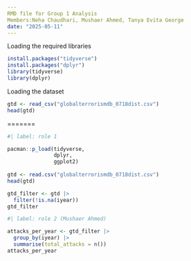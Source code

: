 ```yaml
---
RMD file for Group 1 Analysis
Members:Neha Chaudhari, Mushaer Ahmed, Tanya Evita George
date: "2025-05-11"
---
```


Loading the required libraries
```r
install.packages("tidyverse")
install.packages("dplyr")
library(tidyverse)
library(dplyr)
```

Loading the dataset

```r
gtd <- read_csv("globalterrorismdb_0718dist.csv")
head(gtd)
```

=======

```r
#| label: role 1

pacman::p_load(tidyverse,
               dplyr,
               ggplot2)
            
gtd <- read.csv("globalterrorismdb_0718dist.csv")
head(gtd)

gtd_filter <- gtd |>
  filter(!is.na(iyear))
gtd_filter
```


```r
#| label: role 2 (Mushaer Ahmed)

attacks_per_year <- gtd_filter |>
  group_by(iyear) |>
  summarise(total_attacks = n())
attacks_per_year

```


